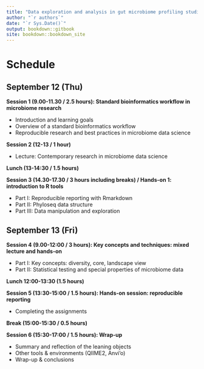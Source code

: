```yaml
---
title: "Data exploration and analysis in gut microbiome profiling studies"
author: "`r authors`"
date: "`r Sys.Date()`"
output: bookdown::gitbook
site: bookdown::bookdown_site
---
```



# Schedule

## September 12 (Thu)

**Session 1 (9.00-11.30  / 2.5 hours): Standard bioinformatics workflow in microbiome research**

 * Introduction and learning goals
 * Overview of a standard bioinformatics workflow
 * Reproducible research and best practices in microbiome data science
 

**Session 2 (12-13 / 1 hour)**

 * Lecture: Contemporary research in microbiome data science
 
**Lunch (13-14:30 / 1.5 hours)**


**Session 3 (14.30-17.30 / 3 hours including breaks) / Hands-on 1: introduction to R tools**

 * Part I:   Reproducible reporting with Rmarkdown 
 * Part II:  Phyloseq data structure
 * Part III: Data manipulation and exploration


## September 13 (Fri)

**Session 4 (9.00-12:00 / 3 hours): Key concepts and techniques: mixed lecture and hands-on**

 * Part I:  Key concepts: diversity, core, landscape view
 * Part II: Statistical testing and special properties of microbiome data


**Lunch 12:00-13:30 (1.5 hours)**


**Session 5 (13:30-15:00 / 1.5 hours): Hands-on session: reproducible reporting**

 * Completing the assignments
 
**Break (15:00-15:30 / 0.5 hours)**

**Session 6 (15:30-17:00 / 1.5 hours): Wrap-up**

 * Summary and reflection of the leaning objects
 * Other tools & environments (QIIME2, Anvi'o)
 * Wrap-up & conclusions

